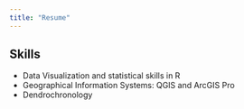 ```yaml
---
title: "Resume"
---
```


## Skills

-   Data Visualization and statistical skills in R\
-   Geographical Information Systems: QGIS and ArcGIS Pro\
-   Dendrochronology
